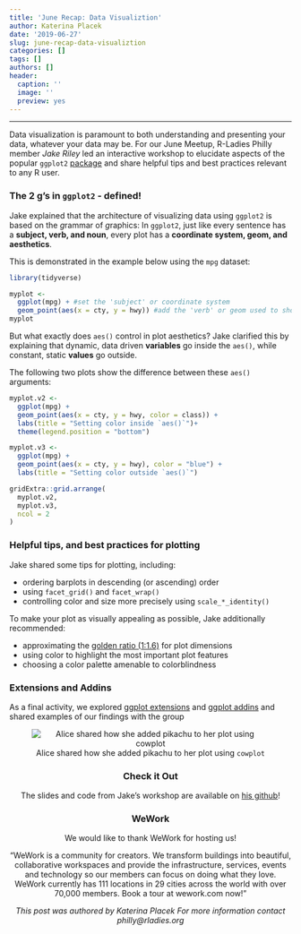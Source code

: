 ```yaml
---
title: 'June Recap: Data Visualiztion'
author: Katerina Placek
date: '2019-06-27'
slug: june-recap-data-visualiztion
categories: []
tags: []
authors: []
header:
  caption: ''
  image: ''
  preview: yes
---
```

---
Data visualization is paramount to both understanding and presenting your data, whatever your data may be. For our June Meetup, R-Ladies Philly member *Jake Riley* led an interactive workshop to elucidate aspects of the popular `ggplot2` [package](https://ggplot2.tidyverse.org/) and share helpful tips and best practices relevant to any R user. 

### The 2 g's in `ggplot2` - defined!
Jake explained that the architecture of visualizing data using `ggplot2` is based on the *g*rammar of *g*raphics: In `ggplot2`, just like every sentence has a **subject, verb, and noun**, every plot has a **coordinate system, geom, and aesthetics**.

This is demonstrated in the example below using the `mpg` dataset:
</center>
```r
library(tidyverse)

myplot <- 
  ggplot(mpg) + #set the 'subject' or coordinate system
  geom_point(aes(x = cty, y = hwy)) #add the 'verb' or geom used to show the data, and 'nouns' or aesthetics on how the geom should appear
myplot
```

But what exactly does `aes()` control in plot aesthetics? Jake clarified this by explaining that dynamic, data driven **variables** go inside the `aes()`, while constant, static **values** go outside. 
  
The following two plots show the difference between these `aes()` arguments:
</center>
```r
myplot.v2 <- 
  ggplot(mpg) +
  geom_point(aes(x = cty, y = hwy, color = class)) +
  labs(title = "Setting color inside `aes()`")+
  theme(legend.position = "bottom")

myplot.v3 <- 
  ggplot(mpg) +
  geom_point(aes(x = cty, y = hwy), color = "blue") +
  labs(title = "Setting color outside `aes()`")

gridExtra::grid.arrange(
  myplot.v2,
  myplot.v3,
  ncol = 2
)
```
  
  
### Helpful tips, and best practices for plotting
Jake shared some tips for plotting, including:

* ordering barplots in descending (or ascending) order  
* using `facet_grid()` and `facet_wrap()`  
* controlling color and size more precisely using `scale_*_identity()`  

To make your plot as visually appealing as possible, Jake additionally recommended:

* approximating the [golden ratio (1:1.6)](https://en.wikipedia.org/wiki/Golden_ratio) for plot dimensions  
* using color to highlight the most important plot features  
* choosing a color palette amenable to colorblindness

### Extensions and Addins
As a final activity, we explored [ggplot extensions](https://www.ggplot2-exts.org/ggiraph.html) and [ggplot addins](https://github.com/daattali/addinslist) and shared examples of our findings with the group

<center>
![Alice shared how she added pikachu to her plot using `cowplot`](/img/pikachu.png)

### Check it Out
The slides and code from Jake's workshop are available on [his github](https://github.com/rjake/r-ladies-data-viz)!

### WeWork

We would like to thank WeWork for hosting us!

"WeWork is a community for creators. We transform buildings into beautiful, collaborative workspaces and provide the infrastructure, services, events and technology so our members can focus on doing what they love. WeWork currently has 111 locations in 29 cities across the world with over 70,000 members. Book a tour at wework.com now!"

*This post was authored by Katerina Placek For more information contact philly@rladies.org*
